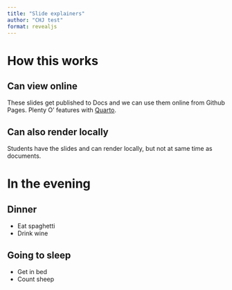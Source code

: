 ```yaml
---
title: "Slide explainers"
author: "CHJ test"
format: revealjs
---
```


# How this works

## Can view online

These slides get published to Docs and we can use them online from Github Pages. Plenty O' features with [Quarto](https://quarto.org/docs/presentations/).

## Can also render locally

Students have the slides and can render locally, but not at same time as documents.

# In the evening

## Dinner

- Eat spaghetti
- Drink wine

## Going to sleep

- Get in bed
- Count sheep